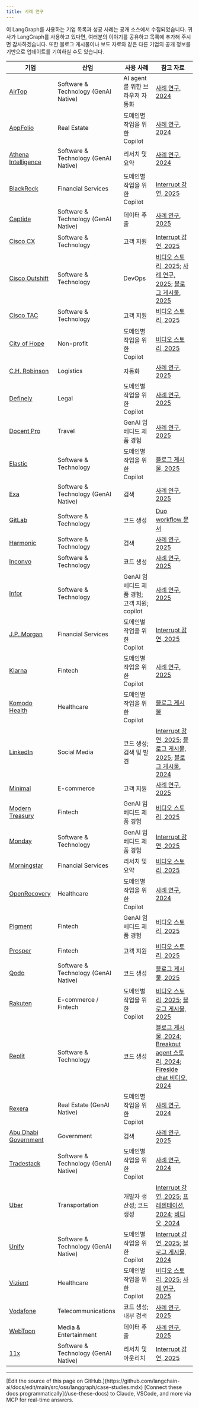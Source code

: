 ```yaml
---
title: 사례 연구
---
```




이 LangGraph를 사용하는 기업 목록과 성공 사례는 공개 소스에서 수집되었습니다. 귀사가 LangGraph를 사용하고 있다면, 여러분의 이야기를 공유하고 목록에 추가해 주시면 감사하겠습니다. 또한 블로그 게시물이나 보도 자료와 같은 다른 기업의 공개 정보를 기반으로 업데이트를 기여하실 수도 있습니다.

| 기업 | 산업 | 사용 사례 | 참고 자료 |
| --- | --- | --- | --- |
| [AirTop](https://www.airtop.ai/) | Software & Technology (GenAI Native) | AI agent를 위한 브라우저 자동화 | [사례 연구, 2024](https://blog.langchain.dev/customers-airtop/) |
| [AppFolio](https://www.appfolio.com/) | Real Estate | 도메인별 작업을 위한 Copilot | [사례 연구, 2024](https://blog.langchain.dev/customers-appfolio/) |
| [Athena Intelligence](https://www.athenaintel.com/) | Software & Technology (GenAI Native) | 리서치 및 요약 | [사례 연구, 2024](https://blog.langchain.dev/customers-athena-intelligence/) |
| [BlackRock](https://www.blackrock.com/) | Financial Services | 도메인별 작업을 위한 Copilot | [Interrupt 강연, 2025](https://youtu.be/oyqeCHFM5U4?feature=shared) |
| [Captide](https://www.captide.co/) | Software & Technology (GenAI Native) | 데이터 추출 | [사례 연구, 2025](https://blog.langchain.dev/how-captide-is-redefining-equity-research-with-agentic-workflows-built-on-langgraph-and-langsmith/) |
| [Cisco CX](https://www.cisco.com/site/us/en/services/modern-data-center/index.html?CCID=cc005911&DTID=eivtotr001480&OID=srwsas032775) | Software & Technology | 고객 지원 | [Interrupt 강연, 2025](https://youtu.be/gPhyPRtIMn0?feature=shared) |
| [Cisco Outshift](https://outshift.cisco.com/) | Software & Technology | DevOps | [비디오 스토리, 2025](https://www.youtube.com/watch?v=htcb-vGR_x0); [사례 연구, 2025](https://blog.langchain.com/cisco-outshift/); [블로그 게시물, 2025](https://outshift.cisco.com/blog/build-react-agent-application-for-devops-tasks-using-rest-apis) |
| [Cisco TAC](https://www.cisco.com/c/en/us/support/index.html) | Software & Technology | 고객 지원 | [비디오 스토리, 2025](https://youtu.be/EAj0HBDGqaE?feature=shared) |
| [City of Hope](https://www.cityofhope.org/) | Non-profit | 도메인별 작업을 위한 Copilot | [비디오 스토리, 2025](https://youtu.be/9ABwtK2gIZU?feature=shared) |
| [C.H. Robinson](https://www.chrobinson.com/en-us/) | Logistics | 자동화 | [사례 연구, 2025](https://blog.langchain.dev/customers-chrobinson/) |
| [Definely](https://www.definely.com/) | Legal | 도메인별 작업을 위한 Copilot | [사례 연구, 2025](https://blog.langchain.com/customers-definely/) |
| [Docent Pro](https://docentpro.com/) | Travel | GenAI 임베디드 제품 경험 | [사례 연구, 2025](https://blog.langchain.com/customers-docentpro/) |
| [Elastic](https://www.elastic.co/) | Software & Technology | 도메인별 작업을 위한 Copilot | [블로그 게시물, 2025](https://www.elastic.co/blog/elastic-security-generative-ai-features) |
| [Exa](https://exa.ai/) | Software & Technology (GenAI Native) | 검색 | [사례 연구, 2025](https://blog.langchain.com/exa/) |
| [GitLab](https://about.gitlab.com/) | Software & Technology | 코드 생성 | [Duo workflow 문서](https://handbook.gitlab.com/handbook/engineering/architecture/design-documents/duo_workflow/) |
| [Harmonic](https://harmonic.ai/) | Software & Technology | 검색 | [사례 연구, 2025](https://blog.langchain.com/customers-harmonic/) |
| [Inconvo](https://inconvo.ai/?ref=blog.langchain.dev) | Software & Technology | 코드 생성 | [사례 연구, 2025](https://blog.langchain.dev/customers-inconvo/) |
| [Infor](https://infor.com/) | Software & Technology | GenAI 임베디드 제품 경험; 고객 지원; copilot | [사례 연구, 2025](https://blog.langchain.dev/customers-infor/) |
| [J.P. Morgan](https://www.jpmorganchase.com/) | Financial Services | 도메인별 작업을 위한 Copilot | [Interrupt 강연, 2025](https://youtu.be/yMalr0jiOAc?feature=shared) |
| [Klarna](https://www.klarna.com/) | Fintech | 도메인별 작업을 위한 Copilot | [사례 연구, 2025](https://blog.langchain.dev/customers-klarna/) |
| [Komodo Health](https://www.komodohealth.com/) | Healthcare | 도메인별 작업을 위한 Copilot | [블로그 게시물](https://www.komodohealth.com/perspectives/new-gen-ai-assistant-empowers-the-enterprise/) |
| [LinkedIn](https://www.linkedin.com/) | Social Media | 코드 생성; 검색 및 발견 | [Interrupt 강연, 2025](https://youtu.be/NmblVxyBhi8?feature=shared); [블로그 게시물, 2025](https://www.linkedin.com/blog/engineering/ai/practical-text-to-sql-for-data-analytics); [블로그 게시물, 2024](https://www.linkedin.com/blog/engineering/generative-ai/behind-the-platform-the-journey-to-create-the-linkedin-genai-application-tech-stack) |
| [Minimal](https://gominimal.ai/) | E-commerce | 고객 지원 | [사례 연구, 2025](https://blog.langchain.dev/how-minimal-built-a-multi-agent-customer-support-system-with-langgraph-langsmith/) |
| [Modern Treasury](https://www.moderntreasury.com/) | Fintech | GenAI 임베디드 제품 경험 | [비디오 스토리, 2025](https://youtu.be/AwAiffXqaCU?feature=shared) |
| [Monday](https://monday.com/) | Software & Technology | GenAI 임베디드 제품 경험 | [Interrupt 강연, 2025](https://blog.langchain.dev/how-minimal-built-a-multi-agent-customer-support-system-with-langgraph-langsmith/) |
| [Morningstar](https://www.morningstar.com/) | Financial Services | 리서치 및 요약 | [비디오 스토리, 2025](https://youtu.be/6LidoFXCJPs?feature=shared) |
| [OpenRecovery](https://www.openrecovery.com/) | Healthcare | 도메인별 작업을 위한 Copilot | [사례 연구, 2024](https://blog.langchain.dev/customers-openrecovery/) |
| [Pigment](https://www.pigment.com/) | Fintech | GenAI 임베디드 제품 경험 | [비디오 스토리, 2025](https://youtu.be/5JVSO2KYOmE?feature=shared) |
| [Prosper](https://www.prosper.com/) | Fintech | 고객 지원 | [비디오 스토리, 2025](https://youtu.be/9RFNOYtkwsc?feature=shared) |
| [Qodo](https://www.qodo.ai/) | Software & Technology (GenAI Native) | 코드 생성 | [블로그 게시물, 2025](https://www.qodo.ai/blog/why-we-chose-langgraph-to-build-our-coding-agent/) |
| [Rakuten](https://www.rakuten.com/) | E-commerce / Fintech | 도메인별 작업을 위한 Copilot | [비디오 스토리, 2025](https://youtu.be/gD1LIjCkuA8?feature=shared); [블로그 게시물, 2025](https://rakuten.today/blog/from-ai-hype-to-real-world-tools-rakuten-teams-up-with-langchain.html) |
| [Replit](https://replit.com/) | Software & Technology | 코드 생성 | [블로그 게시물, 2024](https://blog.langchain.dev/customers-replit/); [Breakout agent 스토리, 2024](https://www.langchain.com/breakoutagents/replit); [Fireside chat 비디오, 2024](https://www.youtube.com/watch?v=ViykMqljjxU) |
| [Rexera](https://www.rexera.com/) | Real Estate (GenAI Native) | 도메인별 작업을 위한 Copilot | [사례 연구, 2024](https://blog.langchain.dev/customers-rexera/) |
| [Abu Dhabi Government](https://www.tamm.abudhabi/) | Government | 검색 | [사례 연구, 2025](https://blog.langchain.com/customers-abu-dhabi-government/) |
| [Tradestack](https://www.tradestack.uk/) | Software & Technology (GenAI Native) | 도메인별 작업을 위한 Copilot | [사례 연구, 2024](https://blog.langchain.dev/customers-tradestack/) |
| [Uber](https://www.uber.com/) | Transportation | 개발자 생산성; 코드 생성 | [Interrupt 강연, 2025](https://youtu.be/Bugs0dVcNI8?feature=shared); [프레젠테이션, 2024](https://dpe.org/sessions/ty-smith-adam-huda/this-year-in-ubers-ai-driven-developer-productivity-revolution/); [비디오, 2024](https://www.youtube.com/watch?v=8rkA5vWUE4Y) |
| [Unify](https://www.unifygtm.com/) | Software & Technology (GenAI Native) | 도메인별 작업을 위한 Copilot | [Interrupt 강연, 2025](https://youtu.be/pKk-LfhujwI?feature=shared); [블로그 게시물, 2024](https://blog.langchain.dev/unify-launches-agents-for-account-qualification-using-langgraph-and-langsmith/) |
| [Vizient](https://www.vizientinc.com/) | Healthcare | 도메인별 작업을 위한 Copilot | [비디오 스토리, 2025](https://www.youtube.com/watch?v=vrjJ6NuyTWA); [사례 연구, 2025](https://blog.langchain.dev/p/3d2cd58c-13a5-4df9-bd84-7d54ed0ed82c/) |
| [Vodafone](https://www.vodafone.com/) | Telecommunications | 코드 생성; 내부 검색 | [사례 연구, 2025](https://blog.langchain.dev/customers-vodafone/) |
| [WebToon](https://www.webtoons.com/en/) | Media & Entertainment | 데이터 추출 | [사례 연구, 2025](https://blog.langchain.com/customers-webtoon/) |
| [11x](https://www.11x.ai/) | Software & Technology (GenAI Native) | 리서치 및 아웃리치 | [Interrupt 강연, 2025](https://youtu.be/fegwPmaAPQk?feature=shared) |

---

<Callout icon="pen-to-square" iconType="regular">
    [Edit the source of this page on GitHub.](https://github.com/langchain-ai/docs/edit/main/src/oss/langgraph/case-studies.mdx)
</Callout>
<Tip icon="terminal" iconType="regular">
    [Connect these docs programmatically](/use-these-docs) to Claude, VSCode, and more via MCP for    real-time answers.
</Tip>
